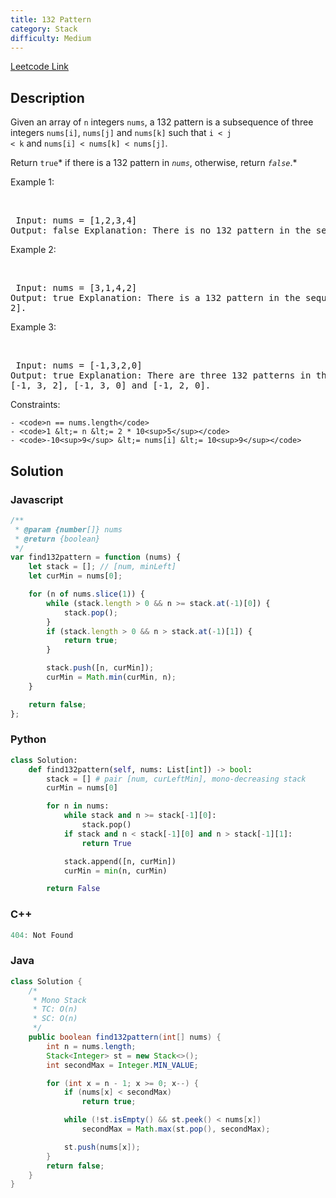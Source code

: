 ```yaml
---
title: 132 Pattern
category: Stack
difficulty: Medium
---
```


<Callout>

[Leetcode Link](https://leetcode.com/problems/132-pattern)

</Callout>

## Description
Given an array of <code>n</code> integers <code>nums</code>, a 132 pattern is a subsequence of three integers <code>nums[i]</code>, <code>nums[j]</code> and <code>nums[k]</code> such that <code>i &lt; j &lt; k</code> and <code>nums[i] &lt; nums[k] &lt; nums[j]</code>.

Return <code>true</code>* if there is a 132 pattern in *<code>nums</code>*, otherwise, return *<code>false</code>*.*

 
Example 1:

<br /><pre className="overflow-x-auto">
Input: nums = [1,2,3,4]
Output: false
Explanation: There is no 132 pattern in the sequence.
</pre>

Example 2:

<br /><pre className="overflow-x-auto">
Input: nums = [3,1,4,2]
Output: true
Explanation: There is a 132 pattern in the sequence: [1, 4, 2].
</pre>

Example 3:

<br /><pre className="overflow-x-auto">
Input: nums = [-1,3,2,0]
Output: true
Explanation: There are three 132 patterns in the sequence: [-1, 3, 2], [-1, 3, 0] and [-1, 2, 0].
</pre>

 
Constraints:


	- <code>n == nums.length</code>
	- <code>1 &lt;= n &lt;= 2 * 10<sup>5</sup></code>
	- <code>-10<sup>9</sup> &lt;= nums[i] &lt;= 10<sup>9</sup></code>



## Solution

### Javascript
```javascript
/**
 * @param {number[]} nums
 * @return {boolean}
 */
var find132pattern = function (nums) {
    let stack = []; // [num, minLeft]
    let curMin = nums[0];

    for (n of nums.slice(1)) {
        while (stack.length > 0 && n >= stack.at(-1)[0]) {
            stack.pop();
        }
        if (stack.length > 0 && n > stack.at(-1)[1]) {
            return true;
        }

        stack.push([n, curMin]);
        curMin = Math.min(curMin, n);
    }

    return false;
};

```
### Python
```python
class Solution:
    def find132pattern(self, nums: List[int]) -> bool:
        stack = [] # pair [num, curLeftMin], mono-decreasing stack
        curMin = nums[0]

        for n in nums:
            while stack and n >= stack[-1][0]:
                stack.pop()
            if stack and n < stack[-1][0] and n > stack[-1][1]:
                return True

            stack.append([n, curMin]) 
            curMin = min(n, curMin)

        return False

```
### C++
```cpp
404: Not Found
```
### Java
```java
class Solution {
    /*
     * Mono Stack
     * TC: O(n)
     * SC: O(n)
     */
    public boolean find132pattern(int[] nums) {
        int n = nums.length;
        Stack<Integer> st = new Stack<>();
        int secondMax = Integer.MIN_VALUE;

        for (int x = n - 1; x >= 0; x--) {
            if (nums[x] < secondMax)
                return true;

            while (!st.isEmpty() && st.peek() < nums[x])
                secondMax = Math.max(st.pop(), secondMax);

            st.push(nums[x]);
        }
        return false;
    }
}

```


